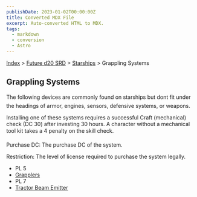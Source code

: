 ```yaml
---
publishDate: 2023-01-02T00:00:00Z
title: Converted MDX File
excerpt: Auto-converted HTML to MDX.
tags:
  - markdown
  - conversion
  - Astro
---
```


[Index](-index) > [Future d20 SRD](future-d20-srd-index) > [Starships](future-d20-srd-starships-index) > Grappling Systems

## Grappling Systems

The following devices are commonly found on starships but dont fit under the headings of armor, engines, sensors, defensive systems, or weapons.

Installing one of these systems requires a successful Craft (mechanical) check (DC 30) after investing 30 hours. A character without a mechanical tool kit takes a 4 penalty on the skill check.

Purchase DC: The purchase DC of the system.

Restriction: The level of license required to purchase the system legally.

- PL 5
- [Grapplers](future-d20-srd-starships-grappling-systems-grapplers)
- PL 7
- [Tractor Beam Emitter](future-d20-srd-starships-grappling-systems-tractor-beam-emitter)

